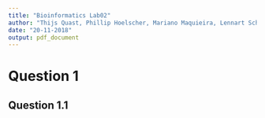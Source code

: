 ```yaml
---
title: "Bioinformatics Lab02"
author: "Thijs Quast, Phillip Hoelscher, Mariano Maquieira, Lennart Schilling"
date: "20-11-2018"
output: pdf_document
---
```


# Question 1
## Question 1.1




